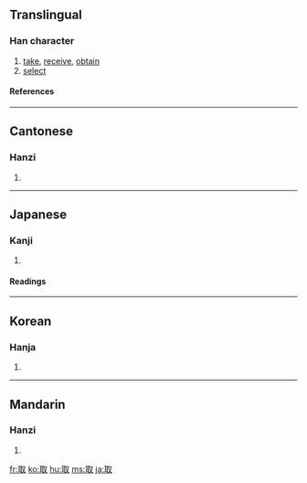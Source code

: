 ==Translingual==
===Han character===
{{Han char|rn=29|rad=又|as=06|sn=8|four=1714<sub>0</sub>|canj=尸十水 (SJE)|ids=⿰[[耳]][[又]]}}
# [[take]], [[receive]], [[obtain]]
# [[select]]
====References====
{{Han ref|kx=0166.040|dkj=03158|dj=0377.020|hdz=10395.010|uh=53D6|ud=21462|bh=A8FA|bd=43258}}
----

==Cantonese==
===Hanzi===
{{yue-hanzi|jyut=|y=cheui2}}
# {{defn|Cantonese}}
----
==Japanese==
===Kanji===
{{ja-kanji|grade=3|rs=又06}}
# {{defn|Japanese}} 
====Readings====
{{ja-readings|on=[[しゅ]] (shu)|kun=[[とる]] (toru)}}
----
==Korean==
===Hanja===
{{ko-hanja|hangeul=취|rv=chwi|mr=ch'wi}}
# {{defn|Korean}}
----
==Mandarin==
===Hanzi===
{{cmn-hanzi|pin=[[qū]] ([[qu1]])|wg=ch'ü<sup>1</sup>}}
# {{defn|Mandarin}}

[[fr:取]]
[[ko:取]]
[[hu:取]]
[[ms:取]]
[[ja:取]]